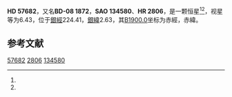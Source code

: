 {{Starbox begin
| name = HD 57682
}}
{{Starbox observe
| epoch = [[J2000.0|J2000.0]]
| constell = {{星座名待查}}<ref name=SIMBAD>{{cite web
 | url=http://simbad.u-strasbg.fr/simbad/sim-id?Ident=HR+2806
 | title =Pulsating variable Star
 | publisher=Centre de Données astronomiques de Strasbourg
 | work=SIMBAD
 | accessdate=2012-07-13}}</ref><ref name=DATA>{{cite web
 | url=http://vizier.u-strasbg.fr/viz-bin/VizieR-5?-out.add=.&-source=5050&-corr=PK=HR&-out.max=9999&HR=2806
 | title=VizieR Detailed Page
 | accessdate=2012-07-13
 | archive-date=2016-03-04
 | archive-url=https://web.archive.org/web/20160304210624/http://vizier.u-strasbg.fr/viz-bin/VizieR-5?-out.add=.&-source=5050&-corr=PK=HR&-out.max=9999&HR=2806
 | dead-url=no
 }}</ref>
| 星官 = 
| ra = {{RA|7|22|2}}<ref name=SIMBAD /><ref name=DATA />
| dec = {{DEC|-8|58|45}}<ref name=SIMBAD /><ref name=DATA />
| appmag_v = 6.43<ref name=SIMBAD /><ref name=DATA />
}}
{{Starbox character
| class = O9V<ref name=SIMBAD /><ref name=DATA />
| b-v = -0.19<ref name=SIMBAD /><ref name=DATA />
| u-b = -1.04<ref name=SIMBAD /><ref name=DATA />
| r-i = <ref name=SIMBAD /><ref name=DATA />
| variable = 
}}
{{Starbox astrometry
| radial_v = -1.04
| prop_mo_ra = 23
| parallax = 
| p_error = 
}}
{{Starbox catalog
| names =BD-08 1872，[[SAO星表|SAO]] 134580，[[HD星表|HD]] 57682，[[HR星表|HR]] 2806}}
{{Starbox reference |Simbad=HR+2806}}
{{Starbox end}}

'''HD 57682'''，又名'''BD-08 1872'''，'''SAO 134580'''、'''HR 2806'''，是一颗恒星<ref name=SIMBAD /><ref name=DATA />，视星等为6.43，位于[[銀道座標系|銀經]]224.41，[[銀道座標系|銀緯]]2.63，其[[B1900.0|B1900.0]]坐标为赤經{{RA|7|17|14.3}}，赤緯{{DEC|-8|2.63|25}}。

== 参考文献 ==
{{reflist}}

{{star-stub}}

[[Category:HD和HDE天體|57682]]
[[Category:HR天體|2806]]
[[Category:SAO天體|134580]]